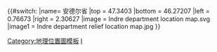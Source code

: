 {{#switch:{{{1}}}
|name= 安德尔省
|top = 47.3403
|bottom = 46.27207
|left = 0.76673
|right = 2.30627
|image = Indre department location map.svg
|image1 = Indre department relief location map.jpg
}}<noinclude>{{Location map/Info}}
[[Category:地理位置圖模板]]
[[Category:法国各省地理位置图模板|I]]
</noinclude>